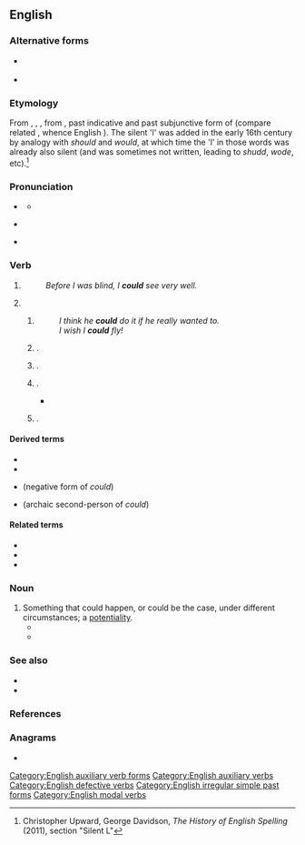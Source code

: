==English==

===Alternative forms===
* {{l|en|coud}} {{qualifier|obsolete}}
* {{l|en|cou’d}} {{qualifier|obsolete}}

===Etymology===
{{PIE root|en|ǵneh₃}}
From {{inh|en|enm|coude}}, {{m|enm|couthe}}, {{m|enm|cuthe}}, from {{etyl|ang|en}} {{m|ang|cūþe}}, past indicative and past subjunctive form of {{m|ang|cunnan||to be able}} (compare related {{m|ang|cūþ}}, whence English {{m|en|couth}}). The silent 'l' was added in the early 16th century by analogy with ''should'' and ''would'', at which time the 'l' in those words was already also silent (and was sometimes not written, leading to ''shudd'', ''wode'', etc).<ref>Christopher Upward, George Davidson, ''The History of English Spelling'' (2011), section "Silent L"</ref>

===Pronunciation===
* {{a|stressed}} {{IPA| en|/kʊd/|[kʰʊd]}}
**{{audio|en|en-us-could.ogg|Audio (US, ''stressed'')}}
* {{a|unstressed}} {{IPA|en|/kəd/|[kʰəd]}}
* {{rhymes|en|ʊd}}

===Verb===
{{head|en|verb form}}

# {{en-simple past of|can}}
#: ''Before I was blind, I '''could''' see very well.''
# {{inflection of|en|can||cond}}
## {{non-gloss definition|Used as a past subjunctive (contrary to fact).}}
##: ''I think he '''could''' do it if he really wanted to.''
##: ''I wish I '''could''' fly!''
## {{non-gloss definition|Used to politely ask for [[permission]] to do something}}.
##: {{ux|en|'''Could''' I borrow your coat?}}
## {{non-gloss definition|Used to politely ask for someone else to do something}}.
##: {{ux|en|'''Could''' you proofread this email?}}
## {{non-gloss definition|Used to show the [[possibility]] that something [[might]] happen}}.
##* {{quote-journal|en|date=2013-06-29|volume=407|issue=8842|page=55|magazine={{w|The Economist}}
|title=[http://www.economist.com/news/international/21580191-edward-snowdens-odyssey-leaves-america-nonplussed-and-its-allies-dismayed-russia-china Travels and travails]
|passage=Even without hovering drones, a lurking assassin, a thumping score and a denouement, the real-life story of Edward Snowden, a rogue spy on the run, '''could''' be straight out of the cinema. But, as with Hollywood, the subplots and exotic locations may distract from the real message: America’s discomfort and its foes’ glee.}}
##: {{ux|en|We '''could''' rearrange the time if you like.}}
## {{non-gloss definition|Used to [[suggest]] something}}.
##: {{ux|en|You '''could''' try adding more salt to the soup.}}

====Derived terms====
* {{l|en|could care less}}
* {{l|en|could've}}
* {{l|en|couldn't}} (negative form of ''could'')
* {{l|en|couldst}} (archaic second-person of ''could'')

====Related terms====
* {{l|en|can}}
* {{l|en|should}}
* {{l|en|would}}

===Noun===
{{en-noun}}

# Something that could happen, or could be the case, under different circumstances; a [[potentiality]].
#* {{quote-text|en|year=1996|author=Fred Shoemaker|title=Extraordinary Golf: The Art of the Possible|page=88|passage=When the golf ball is there, the whole self-interference package — the hopes, worries, and fears; the thoughts on how-to and how-not-to; the woulds, the '''coulds''', and the shoulds — is there too.}}
#* {{quote-text|en|year=2010|author=Shushona Novos|title=The Personal Universal: A Guidebook for Spiritual Evolution|page=395|passage=Shushona you must learn to rightfully prioritize all the woulds, shoulds and '''coulds''' of your life.}}

===See also===
* {{l|en|Appendix:English modal verbs}}
* {{l|en|Appendix:English tag questions}}

===References===
<references/>

===Anagrams===
* {{anagrams|en|a=cdlou|Cloud|cloud|culdo-}}

[[Category:English auxiliary verb forms]]
[[Category:English auxiliary verbs]]
[[Category:English defective verbs]]
[[Category:English irregular simple past forms]]
[[Category:English modal verbs]]